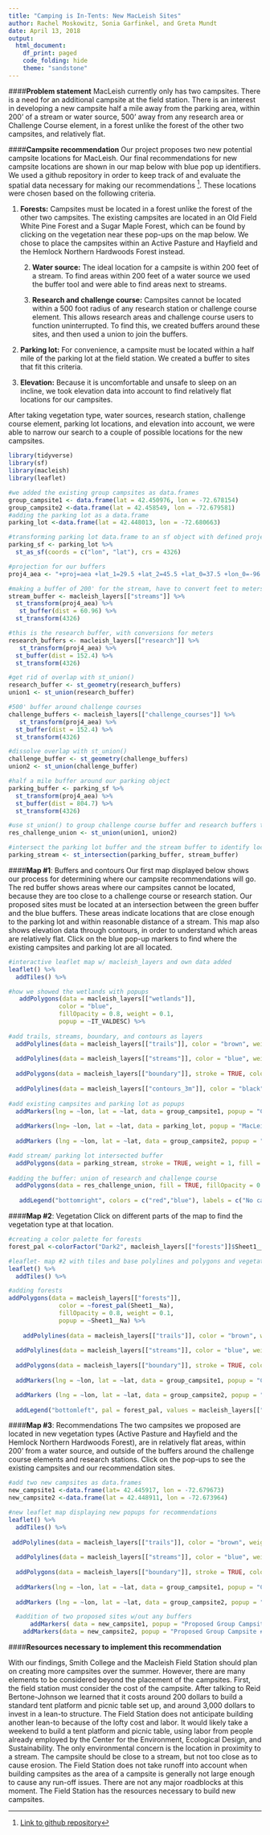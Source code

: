 ```yaml
---
title: "Camping is In-Tents: New MacLeish Sites"
author: Rachel Moskowitz, Sonia Garfinkel, and Greta Mundt
date: April 13, 2018
output: 
  html_document:
    df_print: paged
    code_folding: hide
    theme: "sandstone"
---
```



####**Problem statement**
MacLeish currently only has two campsites. There is a need for an additional campsite at the field station. There is an interest in developing a new campsite half a mile away from the parking area, within 200' of a stream or water source, 500' away from any research area or Challenge Course element, in a forest unlike the forest of the other two campsites, and relatively flat. 


####**Campsite recommendation**
Our project proposes two new potential campsite locations for MacLeish. Our final recommendations for new campsite locations are shown in our map below with blue pop up identifiers. We used a github repository in order to keep track of and evaluate the spatial data necessary for making our recommendations [^1]. These locations were chosen based on the following criteria.


1. **Forests:**
Campsites must be located in a forest unlike the forest of the other two campsites. The existing campsites are located in an Old Field White Pine Forest and a Sugar Maple Forest, which can be found by clicking on the vegetation near these pop-ups on the map below. We chose to place the campsites within an Active Pasture and Hayfield and the Hemlock Northern Hardwoods Forest instead.
   
   
   2. **Water source:** The ideal location for a campsite is within 200 feet of a stream. To find areas within 200 feet of a water source we used the buffer tool and were able to find areas next to streams. 
  
  
   3. **Research and challenge course:** Campsites cannot be located within a 500 foot radius of any research station or challenge course element. This allows research areas and challenge course users to function uninterrupted. To find this, we created buffers around these sites, and then used a union to join the buffers. 
   
   
4. **Parking lot:** For convenience, a campsite must be located within a half mile of the parking lot at the field station. We created a buffer to sites that fit this criteria. 


5. **Elevation:** Because it is uncomfortable and unsafe to sleep on an incline, we took elevation data into account to find relatively flat locations for our campsites. 


After taking vegetation type, water sources, research station, challenge course element, parking lot locations, and elevation into account, we were able to narrow our search to a couple of possible locations for the new campsites. 


```r
library(tidyverse)
library(sf)
library(macleish)
library(leaflet)
```

```r
#we added the existing group campsites as data.frames
group_campsite1 <- data.frame(lat = 42.450976, lon = -72.678154)
group_campsite2 <-data.frame(lat = 42.458549, lon = -72.679581)
#adding the parking lot as a data.frame
parking_lot <-data.frame(lat = 42.448013, lon = -72.680663)

#transforming parking lot data.frame to an sf object with defined projection
parking_sf <- parking_lot %>%
  st_as_sf(coords = c("lon", "lat"), crs = 4326)

#projection for our buffers
proj4_aea <- "+proj=aea +lat_1=29.5 +lat_2=45.5 +lat_0=37.5 +lon_0=-96 +x_0=0 +y_0=0 +ellps=GRS80 +datum=NAD83 +units=m +no_defs"

#making a buffer of 200' for the stream, have to convert feet to meters for the distqnce and put it all in the correct projection system 
stream_buffer <- macleish_layers[["streams"]] %>%
  st_transform(proj4_aea) %>%
   st_buffer(dist = 60.96) %>%
  st_transform(4326)

#this is the research buffer, with conversions for meters 
research_buffers <- macleish_layers[["research"]] %>%
   st_transform(proj4_aea) %>%
  st_buffer(dist = 152.4) %>%
  st_transform(4326)

#get rid of overlap with st_union()
research_buffer <- st_geometry(research_buffers)
union1 <- st_union(research_buffer)

#500' buffer around challenge courses
challenge_buffers <- macleish_layers[["challenge_courses"]] %>%
   st_transform(proj4_aea) %>%
  st_buffer(dist = 152.4) %>%
  st_transform(4326)

#dissolve overlap with st_union()
challenge_buffer <- st_geometry(challenge_buffers)
union2 <- st_union(challenge_buffer)

#half a mile buffer around our parking object
parking_buffer <- parking_sf %>%
  st_transform(proj4_aea) %>%
  st_buffer(dist = 804.7) %>%
  st_transform(4326)

#use st_union() to group challenge course buffer and research buffers together
res_challenge_union <- st_union(union1, union2)

#intersect the parking lot buffer and the stream buffer to identify locations where campsites could be built
parking_stream <- st_intersection(parking_buffer, stream_buffer)
```

####**Map #1**: Buffers and contours
Our first map displayed below shows our process for determining where our campsite recommendations will go. The red buffer shows areas where our campsites cannot be located, because they are too close to a challenge course or research station. Our proposed sites must be located at an intersection between the green buffer and the blue buffers. These areas indicate locations that are close enough to the parking lot and within reasonable distance of a stream. This map also shows elevation data through contours, in order to understand which areas are relatively flat. Click on the blue pop-up markers to find where the existing campsites and parking lot are all located.
  
```r
#interactive leaflet map w/ macleish_layers and own data added
leaflet() %>%
  addTiles() %>%

#how we showed the wetlands with popups
   addPolygons(data = macleish_layers[["wetlands"]], 
              color = "blue", 
              fillOpacity = 0.8, weight = 0.1, 
              popup = ~IT_VALDESC) %>%
  
#add trails, streams, boundary, and contours as layers
  addPolylines(data = macleish_layers[["trails"]], color = "brown", weight = 2) %>%
  
  addPolylines(data = macleish_layers[["streams"]], color = "blue", weight = 3) %>%
  
  addPolygons(data = macleish_layers[["boundary"]], stroke = TRUE, color = "black", fill = NA, weight = 2, opacity = 2) %>%
  
  addPolylines(data = macleish_layers[["contours_3m"]], color = "black", weight = 1) %>%
  
#add existing campsites and parking lot as popups
  addMarkers(lng = ~lon, lat = ~lat, data = group_campsite1, popup = "Current Group Campsite") %>%
  
  addMarkers(lng= ~lon, lat = ~lat, data = parking_lot, popup = "MacLeish Parking Lot") %>%
  
  addMarkers (lng = ~lon, lat = ~lat, data = group_campsite2, popup = "Current Group Campsite (Remote)") %>%

#add stream/ parking lot intersected buffer 
  addPolygons(data = parking_stream, stroke = TRUE, weight = 1, fill = TRUE, color = "blue")  %>%
  
#adding the buffer: union of research and challenge course
  addPolygons(data = res_challenge_union, fill = TRUE, fillOpacity = 0.5, color = "red", stroke = FALSE) %>%
  
   addLegend("bottomright", colors = c("red","blue"), labels = c("No campsites allowed", "Possible campsite locations"), title = "Buffers")
```



####**Map #2**: Vegetation
Click on different parts of the map to find the vegetation type at that location. 
```r
#creating a color palette for forests
forest_pal <-colorFactor("Dark2", macleish_layers[["forests"]]$Sheet1__Na)

#leaflet- map #2 with tiles and base polylines and polygons and vegetation
leaflet() %>%
  addTiles() %>%

#adding forests  
addPolygons(data = macleish_layers[["forests"]], 
              color = ~forest_pal(Sheet1__Na), 
              fillOpacity = 0.8, weight = 0.1, 
              popup = ~Sheet1__Na) %>%
  
    addPolylines(data = macleish_layers[["trails"]], color = "brown", weight = 1) %>%
  
  addPolylines(data = macleish_layers[["streams"]], color = "blue", weight = 3) %>%
  
  addPolygons(data = macleish_layers[["boundary"]], stroke = TRUE, color = "black", fill = NA, weight = 1, opacity = 2) %>%
  
  addMarkers(lng = ~lon, lat = ~lat, data = group_campsite1, popup = "Current Group Campsite") %>%

  addMarkers (lng = ~lon, lat = ~lat, data = group_campsite2, popup = "Current Group Campsite (Remote)") %>%
  
  addLegend("bottomleft", pal = forest_pal, values = macleish_layers[["forests"]]$Sheet1__Na, title = "Vegetation Type")  
```



####**Map #3**: Recommendations
The two campsites we proposed are located in new vegetation types (Active Pasture and Hayfield and the Hemlock Northern Hardwoods Forest), are in relatively flat areas, within 200' from a water source, and outside of the buffers around the challenge course elements and research stations. Click on the pop-ups to see the existing campsites and our recommendation sites. 

```r
#add two new campsites as data.frames
new_campsite1 <-data.frame(lat= 42.445917, lon = -72.679673)
new_campsite2 <-data.frame(lat = 42.448911, lon = -72.673964)

#new leaflet map displaying new popups for recommendations
leaflet() %>%
  addTiles() %>%
  
 addPolylines(data = macleish_layers[["trails"]], color = "brown", weight = 1) %>%
  
  addPolylines(data = macleish_layers[["streams"]], color = "blue", weight = 3) %>%
  
  addPolygons(data = macleish_layers[["boundary"]], stroke = TRUE, color = "black", fill = NA, weight = 1, opacity = 2) %>%
  
  addMarkers(lng = ~lon, lat = ~lat, data = group_campsite1, popup = "Current Group Campsite") %>%
  
  addMarkers (lng = ~lon, lat = ~lat, data = group_campsite2, popup = "Current Group Campsite (Remote)") %>%

  #addition of two proposed sites w/out any buffers
      addMarkers( data = new_campsite1, popup = "Proposed Group Campsite #1") %>%
    addMarkers(data = new_campsite2, popup = "Proposed Group Campsite #2") 
```


####**Resources necessary to implement this recommendation**

With our findings, Smith College and the Macleish Field Station should plan on creating more campsites over the summer. However, there are many elements to be considered beyond the placement of the campsites. First, the field station must consider the cost of the campsite. After talking to Reid Bertone-Johnson we learned that it costs around 200 dollars to build a standard tent platform and picnic table set up, and around 3,000 dollars to invest in a lean-to structure. The Field Station does not anticipate building another lean-to because of the lofty cost and labor. It would likely take a weekend to build a tent platform and picnic table, using labor from people already employed by the Center for the Environment, Ecological Design, and Sustainability. The only environmental concern is the location in proximity to a stream. The campsite should be close to a stream, but not too close as to cause erosion. The Field Station does not take runoff into account when building campsites as the area of a campsite is generally not large enough to cause any run-off issues. There are not any major roadblocks at this moment. The Field Station has the resources necessary to build new campsites. 


[^1]: [Link to github repository](https://github.com/rmoskowitz/mp3)